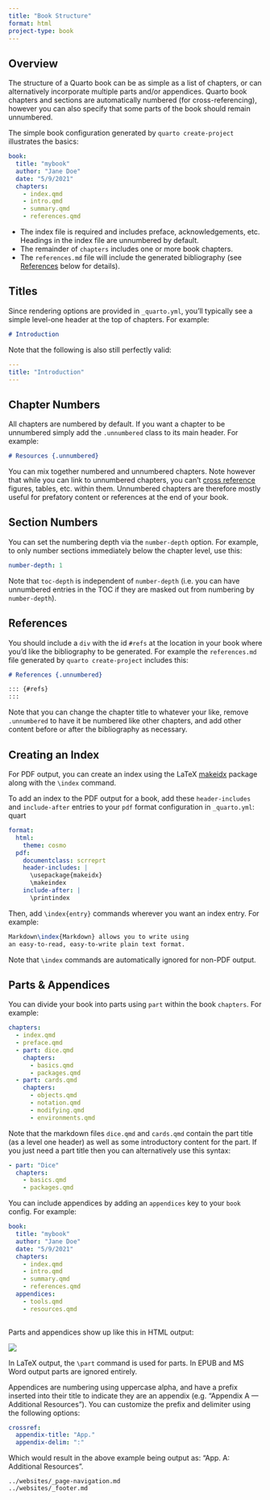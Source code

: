 ```yaml
---
title: "Book Structure"
format: html
project-type: book
---
```


## Overview

The structure of a Quarto book can be as simple as a list of chapters, or can alternatively incorporate multiple parts and/or appendices. Quarto book chapters and sections are automatically numbered (for cross-referencing), however you can also specify that some parts of the book should remain unnumbered.

The simple book configuration generated by `quarto create-project` illustrates the basics:

``` yaml
book:
  title: "mybook"
  author: "Jane Doe"
  date: "5/9/2021"
  chapters:
    - index.qmd
    - intro.qmd
    - summary.qmd
    - references.qmd
```

-   The index file is required and includes preface, acknowledgements, etc. Headings in the index file are unnumbered by default.
-   The remainder of `chapters` includes one or more book chapters.
-   The `references.md` file will include the generated bibliography (see [References] below for details).

## Titles

Since rendering options are provided in `_quarto.yml`, you'll typically see a simple level-one header at the top of chapters. For example:

``` markdown
# Introduction
```

Note that the following is also still perfectly valid:

``` yaml
---
title: "Introduction"
---
```

## Chapter Numbers

All chapters are numbered by default. If you want a chapter to be unnumbered simply add the `.unnumbered` class to its main header. For example:

``` markdown
# Resources {.unnumbered}
```

You can mix together numbered and unnumbered chapters. Note however that while you can link to unnumbered chapters, you can't [cross reference](../authoring/cross-references.qmd) figures, tables, etc. within them. Unnumbered chapters are therefore mostly useful for prefatory content or references at the end of your book.

## Section Numbers

You can set the numbering depth via the `number-depth` option. For example, to only number sections immediately below the chapter level, use this:

``` yaml
number-depth: 1
```

Note that `toc-depth` is independent of `number-depth` (i.e. you can have unnumbered entries in the TOC if they are masked out from numbering by `number-depth`).

## References

You should include a `div` with the id `#refs` at the location in your book where you'd like the bibliography to be generated. For example the `references.md` file generated by `quarto create-project` includes this:

``` markdown
# References {.unnumbered}

::: {#refs}
:::
```

Note that you can change the chapter title to whatever your like, remove `.unnumbered` to have it be numbered like other chapters, and add other content before or after the bibliography as necessary.

## Creating an Index

For PDF output, you can create an index using the LaTeX [makeidx](https://ctan.org/pkg/makeidx?lang=en) package along with the `\index` command.

To add an index to the PDF output for a book, add these `header-includes` and `include-after` entries to your `pdf` format configuration in `_quarto.yml`:
quart
```yaml
format:
  html:
    theme: cosmo
  pdf:
    documentclass: scrreprt
    header-includes: |
      \usepackage{makeidx}
      \makeindex
    include-after: |
      \printindex
```

Then, add `\index{entry}` commands wherever you want an index entry. For example:

```latex
Markdown\index{Markdown} allows you to write using
an easy-to-read, easy-to-write plain text format.
```

Note that `\index` commands are automatically ignored for non-PDF output.

## Parts & Appendices

You can divide your book into parts using `part` within the book `chapters`. For example:

``` yaml
chapters:
  - index.qmd
  - preface.qmd
  - part: dice.qmd
    chapters: 
      - basics.qmd
      - packages.qmd
  - part: cards.qmd
    chapters:
      - objects.qmd
      - notation.qmd
      - modifying.qmd
      - environments.qmd
```

Note that the markdown files `dice.qmd` and `cards.qmd` contain the part title (as a level one header) as well as some introductory content for the part. If you just need a part title then you can alternatively use this syntax:

``` yaml
- part: "Dice"
  chapters: 
    - basics.qmd
    - packages.qmd
```

You can include appendices by adding an `appendices` key to your `book` config. For example:

``` yaml
book:
  title: "mybook"
  author: "Jane Doe"
  date: "5/9/2021"
  chapters:
    - index.qmd
    - intro.qmd
    - summary.qmd
    - references.qmd
  appendices:
    - tools.qmd
    - resources.qmd
  
```

Parts and appendices show up like this in HTML output:

![](images/book-parts-appendices.png){.border fig-alt="A screenshot of the welcome page of a book rendered with Quarto. In the sidebar, content is separated by three different bold section titles. From top to bottom, these are: 'PROJECT 1: WEIGHTED DICE', 'PROJECT 2: PLAYING CARDS', and 'APPENDICES.'"}

In LaTeX output, the `\part` command is used for parts. In EPUB and MS Word output parts are ignored entirely.

Appendices are numbering using uppercase alpha, and have a prefix inserted into their title to indicate they are an appendix (e.g. "Appendix A --- Additional Resources"). You can customize the prefix and delimiter using the following options:

``` yaml
crossref:
  appendix-title: "App."
  appendix-delim: ":"
```

Which would result in the above example being output as: "App. A: Additional Resources".

``` include
../websites/_page-navigation.md
../websites/_footer.md
```
